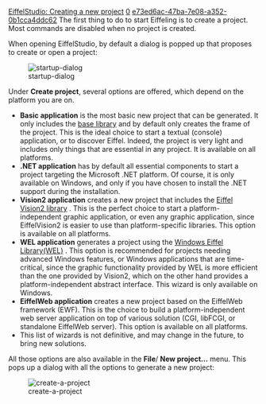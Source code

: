 [[Property:title|EiffelStudio: Creating a new project]]
[[Property:weight|0]]
[[Property:uuid|e73ed6ac-47ba-7e08-a352-0b1cca4ddc62]]
The first thing to do to start Eiffeling is to create a project. Most commands are disabled when no project is created.

When opening EiffelStudio, by default a dialog is popped up that proposes to create or open a project:


[[Image:startup-dialog]]


Under '''Create project''', several options are offered, which depend on the platform you are on. 
*  '''Basic application''' is the most basic new project that can be generated. It only includes the [[EiffelBase|base library]]  and by default only creates the frame of the project. This is the ideal choice to start a textual (console) application, or to discover Eiffel. Indeed, the project is very light and includes only things that are essential in any project. It is available on all platforms. 
*  '''.NET application''' has by default all essential components to start a project targeting the Microsoft .NET platform. Of course, it is only available on Windows, and only if you have chosen to install the .NET support during the installation. 
*  '''Vision2 application''' creates a new project that includes the [[EiffelVision Introduction|Eiffel Vision2 library]] . This is the perfect choice to start a platform-independent graphic application, or even any graphic application, since EiffelVision2 is easier to use than platform-specific libraries. This option is available on all platforms. 
*  '''WEL application''' generates a project using the [[WEL|Windows Eiffel Library(WEL)]] . This option is recommended for projects needing advanced Windows features, or Windows applications that are time-critical, since the graphic functionality provided by WEL is more efficient than the one provided by Vision2, which on the other hand provides a platform-independent abstract interface. This wizard is only available on Windows. 
*  '''EiffelWeb application''' creates a new project based on the EiffelWeb framework (EWF). This is the choice to build a platform-independent web server application on top of various solution (CGI, libFCGI, or standalone EiffelWeb server). This option is available on all platforms. 
* This list of wizards is not definitive, and may change in the future, to bring new solutions.

All those options are also available in the ''' File'''/ '''New project...''' menu. This pops up a dialog with all the options to generate a new project:  

[[Image:create-a-project]]  


{{tip|If you checked the "Don't show this dialog at startup" checkbox in the start-up dialog but want to get it back, you can use the [[Discardable dialogs|Preferences dialog]]  to reset the default value. }}


{{seealso| [[Retrieving a project from a configuration file|Retrieving a project from an configuration file]]  }}




